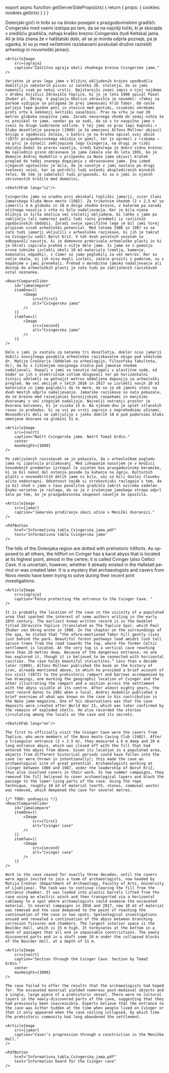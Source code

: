 

export async function getServerSideProps(ctx) {
  return { props: { cookies: nookies.get(ctx) } }
}

<Article title="Cvingerska jama" lang="si" ssrLang={props.cookies.lang}>
    Dolenjski griči in hribi so na široko posejani s prazgodovinskimi gradišči. Cvingersko med vsemi izstopa po tem, da se na najvišji točki, ki je skorajda v središču gradišča, nahaja kraško brezno Cvingerska (tudi Keltska) jama. Ali je bila znana že v halštatski dobi, ali se je morda odprla pozneje, pa je uganka, ki so jo med večletnimi raziskavami poskušali družno razrešiti arheologi in novomeški jamarji.

    <ArticleImage
        src={ograja}
        caption="Zaščitna ograja okoli vhodnega brezna Cvingerske jame."
    />

    Verjetno je prav lega jame v bližini obljudenih krajev spodbudila domišljijo nekaterih piscev iz začetka 20. stoletja, da so jami namenili vsak po nekaj vrstic. Najstarejši znani zapis o njej najdemo v drobni knjižici Zdravišče Toplice, ki jo je leta 1900 spisal Pavel Zhuber pl. Okrog. V poglavju Okolica zdravišča je navedel: »Takoj za parkom vzdiguje se polagoma že prej imenovani hrib Tabor. Od ceste peljejo lepe gozdne poti in stezice med gostimi, visokimi smrekami proti vrhu k nekdanji keltiški naselbini. Prav na vrhu je nad 20 metrov globoka navpična jama. Zaradi nevarnega vhoda do sedaj nihče še ni preiskal te jame, vendar pa se sodi, da so s to navpično jamo v zvezi še druge vodoravne votline. V tej jami so prav lepi kapniki.« Slabo desetletje pozneje (1909) je že omenjeni Alfons Müllner objavil knjigo o zgodovini železa, v kateri je na kratko opisal svoj obisk (1873) prazgodovinskega obzidja in gomil, ter jo opremil z risbama – na prvi je označil zemljepisno lego Cvingerja, na drugi je risbi obzidja dodal še prerez naselja, sredi katerega je dobro vidno brezno. Na naslednjo pisno obravnavo je jama čakala vse do leta 1991, ko je domačin Andrej Hudoklin v prispevku za Naše jame objavil kratek pregled do tedaj znanega dogajanja z obravnavano jamo. Ena izmed njegovih ugotovitev je bila, da je nasutje v jami nastalo po drugi svetovni vojni, kar so potrdili tudi ostanki eksplodiranih minskih teles. Ob tem je zabeležil tudi pripovedi, ki so o jami in njenih skrivnostih krožile med domačini.

    <SketchFab lang="si"/>

    Cvingersko jamo so uradno prvi obiskali topliški jamarji, sicer člani Jamarskega kluba Novo mesto (1982). Za trikotnim vhodom (2 × 2,5 m) so izmerili 6 m globoko in 10 m dolgo vhodno brezno, v katerem pa zaradi očitnega nasutja z vrha ni bilo nadaljevanja. Ker je bila njena bližnja in širša okolica več stoletij obljudena, bi lahko v jamo po naključju (ali namerno) padli tudi razni predmeti iz različnih zgodovinskih obdobij. Zaradi svoje specifične lege je bil jami torej pripisan visok arheološki potencial. Med letoma 1986 in 1987 so se zato tudi jamarji vključili v arheološke raziskave, ki jih je takrat na Cvingerju vodil Borut Križ. V teh dveh poletnih sezonah so odkopavali nasutje, ki je domnevno prekrivalo arheološke plasti in ki je hkrati zapiralo prehod v nižje dele jame. Iz jame so s pomočjo vrvne tehnike izvlekli okoli 10 m3 materiala (zemlja, kamenje, komunalni odpadki), s čimer so jamo poglobili za več metrov. Ker so večje skale, ki jih niso mogli izvleči, začele groziti s podorom, so s kopanjem v jami prenehali. Prehod v morebitno jamsko nadaljevanje ali dostop do arheoloških plasti je zato tudi po zaključenih raziskavah ostal neznanka.

    <ReactCompareSlider
        id="jamaCompare"
        itemOne={(
            <Image
                src={first}
                alt="Cvingerska jama"
            />
        )}
        itemTwo={(
            <Image
                src={second}
                alt="Cvingerska jama"
            />
        )}
    />

    Delo v jami je zastalo za natanko tri desetletja, dokler niso jamarji dobili vnovičnega povabila arheološke raziskovalne ekipe pod vodstvom dr. Matije Črešnarja (Oddelek za arheologijo, Filozofska fakulteta, UL), da bi s čiščenjem nasipnega stožca pod jamskim vhodom nadaljevali. Kopači v jami so nasutje nalagali v plastične sode, od koder so jih z električnim vitlom dvigovali ter po horizontalni žičnici odvlekli na petnajst metrov oddaljeno deponijo za arheološki pregled. Na več akcijah v letih 2016 in 2017 so izvlekli novih 10 m3 materiala in jamo poglobili do te mere, da se je ob jamski steni na dveh mestih odprlo nadaljevanje. Jamarske raziskave so nato pokazale, da se brezno med razvejanimi korozijskimi razpokami in manjšimi dvoranami v več stopnjah nadaljuje. Največji notranji prostor je Dvorana balvanov, ki je visoka 15 m. Na njenem dnu je splet stranskih rovov in prehodov, ki se vsi po vrsti zaprejo z neprehodnimi ožinami. Novoodkriti deli se zaključijo v jašku dobrih 10 m pod podornimi bloki omenjene dvorane na globini 51 m.

    <ArticleImage
        src={nacrt}
        caption="Načrt Cvingerske jame. Načrt Tomaž Grdin."
        center
        maxHeight={1000}
    />

    Po zaključenih raziskavah se je pokazalo, da v arheološkem pogledu jama ni izpolnila pričakovanj. Med izkopanim nasutjem je v množici novodobnih predmetov izstopal le zajeten kos prazgodovinske keramike, ki je bil nekoč del ostenja posode za kuhanje na ognju. Kulturnih plasti v novoodkritih delih jame ni bilo, saj so bili doslej človeku očito nedostopni. Odsotnost najdb si strokovnjaki razlagajo s tem, da je bil vhod v jamo v času poselitve gradišča zakrit oziroma zadelan. Enako verjetna je razlaga, da se je z zrušenjem jamskega stropa odprl šele po tem, ko je prazgodovinska skupnost naselje že opustila.

    <ArticleImage
        src={jamar}
        caption="Jamarsko prodiranje skozi ožino v Meniški dvoranici."
    />

    <PdfButton
        href="Informativna_tabla_Cvingerska_jama.pdf"
        text="Informativna tabla Cvingerska jama"
    />
</Article>

<Article title="The Cvinger Cave" lang="en" ssrLang={props.cookies.lang}>
    The hills of the Dolenjska region are dotted with prehistoric hillforts. As opposed to all others, the hillfort on Cvinger has a karst abyss that is located at its highest point, almost in the centre; it is called Cvinger (also Celtic) Cave. It is uncertain, however, whether it already existed in the Hallstatt period or was created later. It is a mystery that archaeologists and cavers from Novo mesto have been trying to solve during their recent joint investigations.

    <ArticleImage
        src={ograja}
        caption="Fence protecting the entrance to the Cvinger Cave. "
    />

    It is probably the location of the cave in the vicinity of a populated area that sparked the interest of some authors writing in the early 20th century. The earliest known written record is in the booklet titled Zdravišče Toplice (translated as The Toplice Spa), which Paul Zhuber von Okrog wrote in 1900. In the chapter on the surroundings of the spa, he stated that “the afore-mentioned Tabor hill gently rises just behind the park. Beautiful forest pathways lead amidst lush tall spruce trees from the road towards the top, where the former Celtic settlement is located. At the very top is a vertical cave reaching more than 20 metres deep. Because of the dangerous entrance, no one has explored it, though it is believed to be connected with horizontal cavities. The cave holds beautiful stalactites.” Less than a decade later (1909), Alfons Müllner published the book on the history of iron, already mentioned above, in which he provided a brief account of his visit (1873) to the prehistoric rampart and barrows accompanied by two drawings, one marking the geographic location of Cvinger and the other illustrating the rampart and a section across the settlement with the abyss visible at its centre. After almost eighty years, the next record dates to 1991 when a local, Andrej Hudoklin published a brief overview of what was known on the cave in his contribution in the Naše jame magazine. One of his observations was that the cave deposits were created after World War II, which was later confirmed by the remains of exploded shells. He also recorded the stories circulating among the locals on the cave and its secrets.

    <SketchFab lang="en"/>

    The first to officially visit the Cvinger Cave were the cavers from Toplice, who were members of the Novo mesto Caving Club (1982). After a triangular entrance (2 × 2.5 m), they measured a 6 m deep and 10 m long entrance abyss, which was closed off with the fill that had entered the abyss from above. Given its location in a populated area, objects from different historical periods could have fallen into the cave (or were thrown in intentionally); this made the cave an archaeological site of great potential. Archaeologists working at Cvinger between 1986 and 1987, under the leadership of Borut Križ, thus also involved cavers in their work. In two summer campaigns, they removed the fill believed to cover archaeological layers and block the passage to the lower-lying parts of the cave. Using the rope technique, roughly 10 m3 of material (earth, stones, communal waste) was removed, which deepened the cave for several metres.

    {/* TODO: podnapisi */}
    <ReactCompareSlider
        id="jamaCompare"
        itemOne={(
            <Image
                src={first}
                alt="Cvinger cave"
            />
        )}
        itemTwo={(
            <Image
                src={second}
                alt="Cvinger cave"
            />
        )}
    />

    Work in the cave ceased for exactly three decades, until the cavers were again invited to join a team of archaeologists, now headed by Matija Črešnar (Department of Archaeology, Faculty of Arts, University of Ljubljana). The task was to continue clearing the fill from the entrance chamber. It was loaded into plastic barrels lifted from the cave using an electric winch and then transported via a horizontal cableway to a spot where archaeologists could examine the excavated material. In several campaigns in 2016 and 2017, new 10 m3 of material was removed and the cave deepened to the point of reaching the continuation of the cave in two spots. Speleological investigations ensued and revealed a continuation of the abyss between branching corrosion fissures and chambers. The largest interior space is the Boulder Hall, which is 15 m high. It terminates at the bottom in a mesh of passages that all end in unpassable constrictions. The newly discovered parts end in a shaft some 10 m under the collapsed blocks of the Boulder Hall, at a depth of 51 m.

    <ArticleImage
        src={nacrt}
        caption="Section through the Cvinger Cave. Section by Tomaž Grdin."
        center
        maxHeight={1000}
    />

    The cave failed to offer the results that the archaeologists had hoped for. The excavated material yielded numerous post-medieval objects and a single, large piece of a prehistoric vessel. There were no cultural layers in the newly-discovered parts of the cave, suggesting that they had previously been inaccessible. Experts believe that the entrance to the cave was either hidden at the time when people lived on Cvinger or that it only appeared when the cave ceiling collapsed, by which time the prehistoric community had long abandoned the settlement.

    <ArticleImage
        src={jamar}
        caption="Caver’s progression through a constriction in the Meniška Hall."
    />

    <PdfButton
        href="Informativna_tabla_Cvingerska_jama.pdf"
        text="Information board for the Cvinger cave"
    />
</Article>
